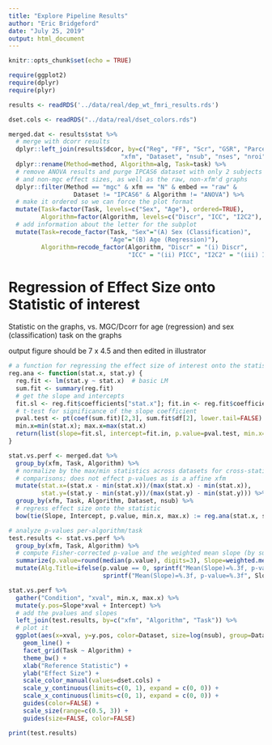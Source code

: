 ```yaml
---
title: "Explore Pipeline Results"
author: "Eric Bridgeford"
date: "July 25, 2019"
output: html_document
---
```


```r
knitr::opts_chunk$set(echo = TRUE)
```


```r
require(ggplot2)
require(dplyr)
require(plyr)
```


```r
results <- readRDS('../data/real/dep_wt_fmri_results.rds')

dset.cols <- readRDS("../data/real/dset_colors.rds")

merged.dat <- results$stat %>%
  # merge with dcorr results
  dplyr::left_join(results$dcor, by=c("Reg", "FF", "Scr", "GSR", "Parcellation",
                               "xfm", "Dataset", "nsub", "nses", "nroi", "nscans")) %>%
  dplyr::rename(Method=method, Algorithm=alg, Task=task) %>%
  # remove ANOVA results and purge IPCAS6 dataset with only 2 subjects
  # and non-mgc effect sizes, as well as the raw, non-xfm'd graphs
  dplyr::filter(Method == "mgc" & xfm == "N" & embed == "raw" & 
                  Dataset != "IPCAS6" & Algorithm != "ANOVA") %>%
  # make it ordered so we can force the plot format
  mutate(Task=factor(Task, levels=c("Sex", "Age"), ordered=TRUE),
         Algorithm=factor(Algorithm, levels=c("Discr", "ICC", "I2C2"), ordered=TRUE)) %>%
  # add information about the letter for the subplot
  mutate(Task=recode_factor(Task, "Sex"="(A) Sex (Classification)",
                            "Age"="(B) Age (Regression)"),
         Algorithm=recode_factor(Algorithm, "Discr" = "(i) Discr", 
                                 "ICC" = "(ii) PICC", "I2C2" = "(iii) I2C2"))
```

# Regression of Effect Size onto Statistic of interest

Statistic on the graphs, vs. MGC/Dcorr for age (regression) and sex (classification) task on the graphs

output figure should be 7 x 4.5 and then edited in illustrator

```r
# a function for regressing the effect size of interest onto the statistic of interest
reg.ana <- function(stat.x, stat.y) {
  reg.fit <- lm(stat.y ~ stat.x)  # basic LM
  sum.fit <- summary(reg.fit)
  # get the slope and intercepts
  fit.sl <- reg.fit$coefficients["stat.x"]; fit.in <- reg.fit$coefficients["(Intercept)"]
  # t-test for significance of the slope coefficient
  pval.test <- pt(coef(sum.fit)[2,3], sum.fit$df[2], lower.tail=FALSE)
  min.x=min(stat.x); max.x=max(stat.x)
  return(list(slope=fit.sl, intercept=fit.in, p.value=pval.test, min.x=min.x, max.x=max.x))
}

stat.vs.perf <- merged.dat %>%
  group_by(xfm, Task, Algorithm) %>%
  # normalize by the max/min statistics across datasets for cross-statistic
  # comparisons; does not effect p-values as is a affine xfm
  mutate(stat.x=(stat.x - min(stat.x))/(max(stat.x) - min(stat.x)),
         stat.y=(stat.y - min(stat.y))/(max(stat.y) - min(stat.y))) %>%
  group_by(xfm, Task, Algorithm, Dataset, nsub) %>%
  # regress effect size onto the statistic
  bow(tie(Slope, Intercept, p.value, min.x, max.x) := reg.ana(stat.x, stat.y))

# analyze p-values per-algorithm/task
test.results <- stat.vs.perf %>%
  group_by(xfm, Task, Algorithm) %>%
  # compute Fisher-corrected p-value and the weighted mean slope (by subjects)
  summarize(p.value=round(median(p.value), digits=3), Slope=weighted.mean(Slope, nsub)) %>%
  mutate(Alg.Title=ifelse(p.value == 0, sprintf("Mean(Slope)=%.3f, p-value<%.3f", Slope, p.value + .001), 
                          sprintf("Mean(Slope)=%.3f, p-value=%.3f", Slope, p.value)))

stat.vs.perf %>%
  gather("Condition", "xval", min.x, max.x) %>%
  mutate(y.pos=Slope*xval + Intercept) %>%
  # add the pvalues and slopes
  left_join(test.results, by=c("xfm", "Algorithm", "Task")) %>%
  # plot it
  ggplot(aes(x=xval, y=y.pos, color=Dataset, size=log(nsub), group=Dataset)) +
    geom_line() +
    facet_grid(Task ~ Algorithm) +
    theme_bw() +
    xlab("Reference Statistic") +
    ylab("Effect Size") +
    scale_color_manual(values=dset.cols) +
    scale_y_continuous(limits=c(0, 1), expand = c(0, 0)) +
    scale_x_continuous(limits=c(0, 1), expand = c(0, 0)) +
    guides(color=FALSE) +
    scale_size(range=c(0.5, 3)) +
    guides(size=FALSE, color=FALSE)

print(test.results)
```
